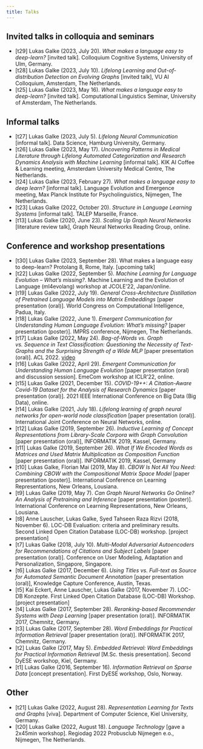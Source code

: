 ```yaml
---
title: Talks
---
```


## Invited talks in colloquia and seminars

- [t29] Lukas Galke (2023, July 20). *What makes a language easy to deep-learn?* [invited talk]. Colloquium Cognitive Systems, University of Ulm, Germany.
- [t28] Lukas Galke (2023, July 10). *Lifelong Learning and Out-of-distribution Detection on Evolving Graphs* [invited talk], VU AI Colloquium, Amsterdam, The Netherlands.
- [t25] Lukas Galke (2023, May 16). *What makes a language easy to deep-learn?* [invited talk]. Computational Linguistics Seminar, University of Amsterdam, The Netherlands.

## Informal talks

- [t27] Lukas Galke (2023, July 5). *Lifelong Neural Communication* [informal talk]. Data Science, Hamburg University, Germany.
- [t26] Lukas Galke (2023, May 17). *Uncovering Patterns in Medical Literature through Lifelong Automated Categorization and Research Dynamics Analysis with Machine Learning* [informal talk]. KIK AI Coffee & Learning meeting, Amsterdam University Medical Centre, The Netherlands.
- [t24] Lukas Galke (2023, February 27). *What makes a language easy to deep learn?* [informal talk]. Language Evolution and Emergence meeting, Max Planck Institute for Psycholinguistics, Nijmegen, The Netherlands.
- [t23] Lukas Galke (2022, October 20). *Structure in Language Learning Systems* [informal talk]. TALEP Marseille, France.
- [t13] Lukas Galke (2020, June 23). *Scaling Up Graph Neural Networks* [literature review talk], Graph Neural Networks Reading Group, online.

## Conference and workshop presentations

- [t30] Lukas Galke (2023, September 28). What makes a language easy to deep-learn? Protolang 8, Rome, Italy. [upcoming talk]
- [t22] Lukas Galke (2022, September 5). *Machine Learning for Language Evolution -- What's missing?*. Machine Learning and the Evolution of Language (ml4evolang) workshop at JCOLE'22, Japan/online.
- [t19] Lukas Galke (2022, July 19). *General Cross-Architecture Distillation of Pretrained Language Models into Matrix Embeddings* [paper presentation (oral)]. World Congress on Computational Intelligence, Padua, Italy.
- [t18] Lukas Galke (2022, June 1). *Emergent Communication for Understanding Human Language Evolution: What’s missing?* [paper presentation (poster)]. IMPRS conference, Nijmegen, The Netherlands.
- [t17] Lukas Galke (2022, May 24). *Bag-of-Words vs. Graph vs. Sequence in Text Classification: Questioning the Necessity of Text-Graphs and the Surprising Strength of a Wide MLP* [paper presentation (oral)]. ACL 2022. [video](https://doi.org/10.48448/09t2-ck98)
- [t16] Lukas Galke (2022, April 29). *Emergent Communication for Understanding Human Language Evolution* [paper presentation (oral) and discussion session]. EmeCom workshop at ICLR'22, online.
- [t15] Lukas Galke (2021, December 15). *COVID-19++: A Citation-Aware Covid-19 Dataset for the Analysis of Research Dynamics* [paper presentation (oral)]. 2021 IEEE International Conference on Big Data (Big Data), online.
- [t14] Lukas Galke (2021, July 18). *Lifelong learning of graph neural networks for open-world node classification* [paper presentation (oral)]. International Joint Conference on Neural Networks, online.
- [t12] Lukas Galke (2019, September 26). *Inductive Learning of Concept Representations from Library-Scale Corpora with Graph Convolution* [paper presentation (oral)], INFORMATIK 2019, Kassel, Germany.
- [t11] Lukas Galke (2019, September 26). *What If We Encoded Words as Matrices and Used Matrix Multiplication as Composition Function* [paper presentation (oral)]. INFORMATIK 2019, Kassel, Germany
- [t10] Lukas Galke, Florian Mai (2019, May 8). *CBOW Is Not All You Need: Combining CBOW with the Compositional Matrix Space Model* [paper presentation (poster)]. International Conference on Learning Representations, New Orleans, Lousiana.
- [t9] Lukas Galke (2019, May 7). *Can Graph Neural Networks Go Online? An Analysis of Pretraining and Inference* [paper presentation (poster)]. International Conference on Learning Representations, New Orleans, Lousiana.
- [t8] Anne Lauscher, Lukas Galke, Syed Tahseen Raza Rizvi (2018, November 6). LOC-DB Evaluation: criteria and preliminary results. Second Linked Open Citation Database (LOC-DB) workshop. [project presentation]
- [t7] Lukas Galke (2018, July 10). *Multi-Modal Adversarial Autoencoders for Recommendations of Citations and Subject Labels* [paper presentation (oral)]. Conference on User Modeling, Adaptation and Personalization, Singapore, Singapore.
- [t6] Lukas Galke (2017, December 6). *Using Titles vs. Full-text as Source for Automated Semantic Document Annotation* [paper presentation (oral)], Knowledge Capture Conference, Austin, Texas.
- [t5] Kai Eckert, Anne Lauscher, Lukas Galke (2017, November 7). LOC-DB Konzepte. First Linked Open Citation Database (LOC-DB) Workshop. [project presentation]
- [t4] Lukas Galke (2017, September 28). *Reranking-based Recommender Systems with Deep Learning* [paper presentation (oral)]. INFORMATIK 2017, Chemnitz, Germany.
- [t3] Lukas Galke (2017, September 28). *Word Embeddings for Practical Information Retrieval* [paper presentation (oral)]. INFORMATIK 2017, Chemnitz, Germany.
- [t2] Lukas Galke (2017, May 5). *Embedded Retrieval: Word Embeddings for Practical Information Retrieval* [M.Sc. thesis presentation]. Second DyESE workshop, Kiel, Germany.
- [t1] Lukas Galke (2016, September 16). *Information Retrieval on Sparse Data* [concept presentation]. First DyESE workshop, Oslo, Norway.

## Other

- [t21] Lukas Galke (2022, August 28). *Representation Learning for Texts and Graphs* [viva]. Department of Computer Science, Kiel University, Germany.
- [t20] Lukas Galke (2022, August 18). *Language Technology* [gave a 2x45min workshop]. Regiodag 2022 Probusclub Nijmegen e.o., Nijmegen, The Netherlands.
